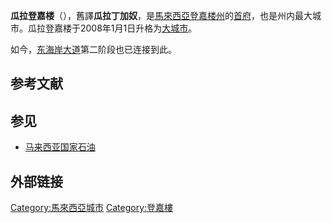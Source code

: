 {{unreferenced|time=2011-01-11T12:54:30+00:00}}
{{Otheruse|subject=瓜拉登嘉楼|other=其他KT的条目|KT}}
{{Infobox settlement
|name                   = 瓜拉登嘉楼
|official_name          = Kuala Terengganu
|settlement_type        = [[马来西亚州属和联邦直辖区|州]][[马来西亚首都及各州首府列表|首府]]
|website                = {{URL|http://mbkt.terengganu.gov.my/}}
|image_flag             = Flag of Kuala Terengganu, Terengganu.svg
|image_seal             = Seal of Kuala Terengganu.svg
|image_skyline          = Kuala Terengganu viewed from Bukit Panorama.jpg
|pushpin_map            = Malaysia
|pushpin_label_position = right
|pushpin_map_caption    = 瓜拉登嘉楼在马来西亚的位置
|map_caption            = 
|subdivision_type       = [[国家|国家]]
|subdivision_type1      = [[州_(马来西亚)|州]]
|subdivision_name       = {{MYS}}
|subdivision_name1      = {{flagicon|Terengganu}} [[登嘉楼州|登嘉楼州]]
|established_title      = 建市
|established_date       = 2008年1月1日
|leader_title           = [[市长|市长]]
|leader_name            = {{lang|ms|Datuk Mat Razali Kassim}}
|area_magnitude         = 
|population_as_of       = 2009年
|population_total       = 396,433
|timezone               = [[马来西亚标准时间|MST]]
|utc_offset             = +8
|timezone_DST           = 无
|elevation_ft           = 72
|footnotes              = 
}}

'''瓜拉登嘉楼'''（{{lang-ms|Kuala Terengganu}}），舊譯'''瓜拉丁加奴'''，是[[馬來西亞|馬來西亞]][[登嘉楼州|登嘉楼州]]的[[首府|首府]]，也是州内最大城市。瓜拉登嘉楼于2008年1月1日升格为[[马来西亚城市列表|大城市]]。

如今，[[东海岸大道|东海岸大道]]第二阶段也已连接到此。

==参考文献==
{{reflist}}

==参见==
{{Portal|马来西亚}}
*[[马来西亚国家石油|马来西亚国家石油]]

==外部链接==
{{Commons category|Kuala Terengganu}}

{{马来西亚城市}}
{{Authority control}}

{{马来西亚地理小作品}}
[[Category:馬來西亞城市|Category:馬來西亞城市]]
[[Category:登嘉樓|Category:登嘉樓]]